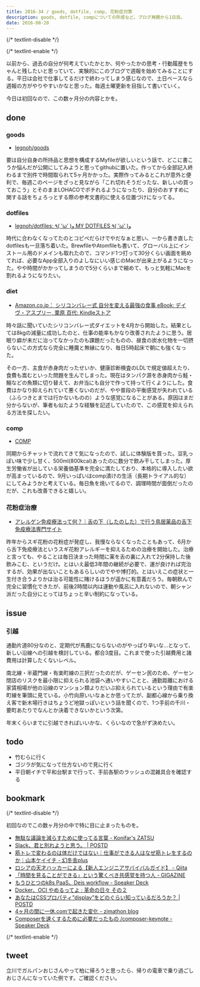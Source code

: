 ```yaml
---
title: 2016-34 / goods, dotfile, comp, 花粉症対策
description: goods, dotfile, compについての所感など。ブログ再開から1日目。
date: 2016-08-20
---
```


{/* textlint-disable */}


{/* textlint-enable */}

以前から、過去の自分が何考えていたかとか、何やったかの思考・行動履歴をちゃんと残したいと思っていて、実験的にこのブログで週報を始めてみることにする。平日は会社で仕事してるだけで終わってしまう感じなので、土日ベースなら週報の方がやりやすいかなと思った。毎週土曜更新を目指して書いていく。

今日は初回なので、この数ヶ月分の内容とかを。

## done

### goods

<X url="https://twitter.com/legnoh/status/718960742087544832" />

- [legnoh/goods](https://github.com/legnoh/goods)

要は自分自身の所持品と思想を構成するMyfileが欲しいという話で、どこに書こうか悩んだが公開にしてみようと思ってgithubに置いた。作ってから全部記入終わるまで別件で時間取られて5ヶ月かかった。実際作ってみるとこれが意外と便利で、毎週このページをざっと見ながら「これ切れそうだったな、新しいの買っておこう」とそのままLOHACOでポチれるようになったり、自分のおすすめに関する話をちょろっとする際の参考文書的に使える位置づけになってる。

### dotfiles

- [legnoh/dotfiles: ٩( 'ω' )و MY DOTFILES ٩( 'ω' )و](https://github.com/legnoh/dotfiles)

時代に合わなくなってたのとコピペだらけでやだなぁと思い、一から書き直したdotfilesも一旦落ち着いた。BrewfileやAtomfileも書いて、グローバル上にインストール用のドメインも取れたので、コマンド1つ打って30分くらい画面を眺めてれば、必要なApp全部入りのよしなにいい感じのMacが出来上がるようになった。やや時間がかかってしまうので5分くらいまで縮めて、もっと気軽にMacを割れるようになりたい。

### diet

- [Amazon.co.jp： シリコンバレー式 自分を変える最強の食事 eBook: デイヴ・アスプリー, 栗原 百代: Kindleストア](https://www.amazon.co.jp/dp/B015S5545W/)

時々話に聞いていたシリコンバレー式ダイエットを4月から開始した。結果としては8kgの減量に成功したのと、仕事の能率もかなり改善されたように思う。居眠り癖が未だに治ってなかったのも課題だったものの、昼食の炭水化物を一切摂らないこの方式なら完全に睡魔と無縁になり、毎日5時起床で朝にも強くなった。

その一方、主食が赤身肉だったせいか、健康診断検査のLDLで規定値超えたり、食費も嵩むといった問題を生んでしまった。現在はタンパク源を赤身肉から鮭・鰯などの魚類に切り替えて、お弁当にも自分で作って持って行くようにした。食費はかなり抑えられていて悪くないのだが、やや普段の平衡感覚が失われている（ふらつきとまでは行かないものの）ような感覚になることがある。原因はまだ分からないが、筆者も似たような経験を記述していたので、この感覚を抑えられる方法を探したい。

### comp

- [COMP](https://www.comp.jp/)

<Instagram instagramId="BI6G_JVjc20" />

同期からチャットで流れてきて気になったので、試しに体験版を買った。豆乳っぽい味で少し甘く、500ml(800kcal)あったのに数分で飲み干してしまった。厚生労働省が出している栄養価基準を完全に満たしており、本格的に導入したい欲が高まっているので、9月いっぱいはcomp漬けの生活（長期トライアル的な）にしてみようかと考えている。毎日魚を焼いてるので、調理時間が面倒だったのだが、これも改善できると嬉しい。

### 花粉症治療

- [アレルゲン免疫療法って何？｜舌の下（したのした）で行う鳥居薬品の舌下免疫療法専門サイト](https://www.torii-alg.jp/allergy/immunotherapy.html)

昨年からスギ花粉の花粉症が発症し、我慢ならなくなったこともあって、6月から舌下免疫療法というスギ花粉アレルギーを抑えるための治療を開始した。治療と言っても、やることは毎日決まった時間に薬を舌の裏に入れて2分保持した後飲みこむ、というだけ。とはいえ最低3年間の継続が必要で、運が良ければ完治するが、効果が出ないこともあるらしいのでやや博打的。とはいえこの症状と一生付き合うよりかは治る可能性に賭けるほうが遥かに有意義だろう。毎朝飲んで完全に習慣化できたが、前後2時間以内は運動や風呂に入れないので、朝シャン派だった自分にとってはちょっと辛い制約になっている。

## issue

### 引越

通勤片道80分なのと、定期代が馬鹿にならないのがやっぱり辛いな...となって、新しい沿線への引越を検討している。都合3度目。これまで使った引越費用と諸費用は計算したくないレベル。

南北線・半蔵門線・有楽町線の三択だったのだが、ゲーセン民のため、ゲーセン閉店のリスクを最小限に抑えられる池袋へ通いやすいことと、通勤距離における家賃相場が他の沿線のマンション類よりだいぶ抑えられているという理由で有楽町線を筆頭に見ている。小竹向原いいなぁとか思ってたが、副都心線から乗り換え客で新木場行きはちょうど地獄っぽいという話を聞くので、1つ手前の千川・要町あたりでなんとか決着できないかという次第。

年末くらいまでに引越できればいいかな、くらいなので急がず決めたい。

## todo

- 竹むらに行く
- ゴジラが気になって仕方ないので見に行く
- 平日朝イチで平和台駅まで行って、手前各駅のラッシュの混雑具合を確認する

## bookmark

{/* textlint-disable */}

初回なのでこの数ヶ月分の中で特に目に止まったものを。

- [無駄な議論を減らすために使ってる言葉 - Konifar's ZATSU](https://konifar-zatsu.hatenadiary.jp/entry/2016/06/29/193911)
- [Slack、君と別れようと思う。 | POSTD](https://postd.cc/slack-i-m-breaking-up-with-you/)
- [筋トレで変わるのは体だけではない｜仕事ができる人はなぜ筋トレをするのか｜山本ケイイチ - 幻冬舎plus](https://www.gentosha.jp/article/5377/)
- [ロシアの天才ハッカーによる【新人エンジニアサバイバルガイド】 - Qiita](https://qiita.com/jacksuzuki/items/b2fa6b44962e73a53d08)
- [「時間を見ることができる」という驚くべき共感覚を持つ人 - GIGAZINE](https://gigazine.net/news/20160617-rare-humans-see-time/)
- [もうひとつのk8s PaaS、Deis workflow - Speaker Deck](https://speakerdeck.com/jacopen/mouhitotufalsek8s-paas-deis-workflow)
- [Docker、OCI やめるってよ : 革命の日々 その２](http://blog.gachapin-sensei.com/archives/5174099.html)
- [あなたはCSSプロパティ”display”をどのぐらい知っているだろうか？ | POSTD](https://postd.cc/how-well-do-you-know-display/)
- [4ヶ月の間に一休.comで起きた変化 - zimathon blog](http://y-jima.hatenablog.com/entry/2016/08/09/005537)
- [Composerを速くするために必要だったもの /composer-keynote - Speaker Deck](https://speakerdeck.com/hirak/composer-keynote)

{/* textlint-enable */}

## tweet

立川でガルパンおじさんやって柏に帰ろうと思ったら、帰りの電車で乗り過ごしおじさんになっていた例です。ご確認ください。

<X url="https://twitter.com/legnoh/status/764425284540100608" />
<X url="https://twitter.com/legnoh/status/764462862337052673" />
<X url="https://twitter.com/legnoh/status/764462893370707972" />
<X url="https://twitter.com/legnoh/status/764484640207884289" />
<X url="https://twitter.com/legnoh/status/764484773880340485" />
